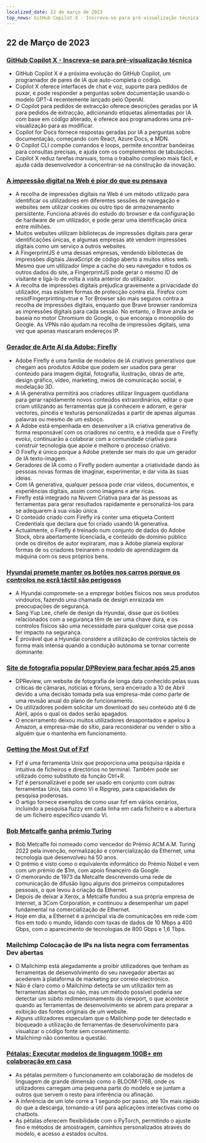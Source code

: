 ```yaml
---
localized_date: 22 de março de 2023
top_news: GitHub Copilot X - Inscreva-se para pré-visualização técnica
---
```










<CallToAction />

<Steps>

## 22 de Março de 2023

### [GitHub Copilot X - Inscreva-se para pré-visualização técnica](https://github.blog/2023-03-22-github-copilot-x-the-ai-powered-developer-experience/?ref=hackernewsgpt.com)

- GitHub Copilot X é a próxima evolução do GitHub Copilot, um programador de pares de IA que auto-completa o código.
- Copilot X oferece interfaces de chat e voz, suporte para pedidos de puxar, e pode responder a perguntas sobre documentação usando o modelo GPT-4 recentemente lançado pelo OpenAI.
- O Copilot para pedidos de extracção oferece descrições geradas por IA para pedidos de extracção, adicionando etiquetas alimentadas por IA com base em código alterado, e oferece aos programadores uma pré-visualização para as modificar.
- Copilot for Docs fornece respostas geradas por IA a perguntas sobre documentação, começando com React, Azure Docs, e MDN.
- O Copilot CLI compõe comandos e loops, permite encontrar bandeiras para consultas precisas, e ajuda com os complementos de tabulações.
- Copilot X reduz tarefas manuais, torna o trabalho complexo mais fácil, e ajuda cada desenvolvedor a concentrar-se na construção da inovação.

### [A impressão digital na Web é pior do que eu pensava](https://www.bitestring.com/posts/2023-03-19-web-fingerprinting-is-worse-than-I-thought.html?ref=hackernewsgpt.com)

- A recolha de impressões digitais na Web é um método utilizado para identificar os utilizadores em diferentes sessões de navegação e websites sem utilizar cookies ou outro tipo de armazenamento persistente. Funciona através do estudo do browser e da configuração de hardware de um utilizador, e pode gerar uma identificação única entre milhões.
- Muitos websites utilizam bibliotecas de impressões digitais para gerar identificações únicas, e algumas empresas até vendem impressões digitais como um serviço a outros websites.
- A FingerprintJS é uma dessas empresas, vendendo bibliotecas de impressões digitais JavaScript de código aberto a muitos sítios web. Mesmo que um utilizador limpe a cache do seu navegador e todos os outros dados do site, a FingerprintJS pode gerar o mesmo ID de visitante e ligá-lo de volta à visita anterior do utilizador.
- A recolha de impressões digitais prejudica gravemente a privacidade do utilizador, mas existem formas de protecção contra ela. Firefox com resistFingerprinting=true e Tor Browser são mais seguros contra a recolha de impressões digitais, enquanto que Brave browser randomiza as impressões digitais para cada sessão. No entanto, o Brave ainda se baseia no motor Chromium do Google, o que encoraja o monopólio do Google. As VPNs não ajudam na recolha de impressões digitais, uma vez que apenas mascaram endereços IP.

### [Gerador de Arte AI da Adobe: Firefly](https://www.adobe.com/sensei/generative-ai/firefly.html?ref=hackernewsgpt.com)

- Adobe Firefly é uma família de modelos de IA criativos generativos que chegam aos produtos Adobe que podem ser usados para gerar conteúdo para imagem digital, fotografia, ilustração, obras de arte, design gráfico, vídeo, marketing, meios de comunicação social, e modelação 3D.
- A IA generativa permitirá aos criadores utilizar linguagem quotidiana para gerar rapidamente novos conteúdos extraordinários, editar o que criam utilizando as ferramentas que já conhecem e adoram, e gerar vectores, pincéis e texturas personalizadas a partir de apenas algumas palavras ou mesmo de um esboço.
- A Adobe está empenhada em desenvolver a IA criativa generativa de forma responsável com os criadores no centro, e à medida que o Firefly evolui, continuarão a colaborar com a comunidade criativa para construir tecnologia que apoie e melhore o processo criativo.
- O Firefly é único porque a Adobe pretende ser mais do que um gerador de IA texto-imagem.
- Geradores de IA como o Firefly podem aumentar a criatividade dando às pessoas novas formas de imaginar, experimentar, e dar vida às suas ideias.
- Com IA generativa, qualquer pessoa pode criar vídeos, documentos, e experiências digitais, assim como imagens e arte ricas.
- Firefly está integrado na Nuvem Criativa para dar às pessoas as ferramentas para gerar resultados rapidamente e personalizá-los para se adequarem à sua visão única.
- O conteúdo criado com Firefly irá conter uma etiqueta Content Credentials que declara que foi criado usando IA generativa.
- Actualmente, o Firefly é treinado num conjunto de dados do Adobe Stock, obra abertamente licenciada, e conteúdo de domínio público onde os direitos de autor expiraram, mas a Adobe planeia explorar formas de os criadores treinarem o modelo de aprendizagem da máquina com os seus próprios bens.

### [Hyundai promete manter os botões nos carros porque os controlos no ecrã táctil são perigosos](https://www.thedrive.com/news/hyundai-promises-to-keep-buttons-in-cars-because-touchscreen-controls-are-dangerous?ref=hackernewsgpt.com)

- A Hyundai compromete-se a empregar botões físicos nos seus produtos vindouros, fazendo uma chamada de design enraizada em preocupações de segurança.
- Sang Yup Lee, chefe de design da Hyundai, disse que os botões relacionados com a segurança têm de ser uma chave dura, e os controlos físicos são uma necessidade para qualquer coisa que possa ter impacto na segurança.
- É provável que a Hyundai considere a utilização de controlos tácteis de forma mais intensa quando a condução autónoma se tornar corrente dominante.

### [Site de fotografia popular DPReview para fechar após 25 anos](https://www.dpreview.com/news/5901145460/dpreview-com-to-close?ref=hackernewsgpt.com)

- DPReview, um website de fotografia de longa data conhecido pelas suas críticas de câmaras, notícias e fóruns, será encerrado a 10 de Abril devido a uma decisão tomada pela sua empresa-mãe como parte de uma revisão anual do plano de funcionamento.
- Os utilizadores podem solicitar um download do seu conteúdo até 6 de Abril, após o qual os dados serão apagados.
- O encerramento deixou muitos utilizadores desapontados e apelou à Amazon, a empresa-mãe do sítio, para reconsiderar ou vender o sítio a alguém que o mantenha em funcionamento.

### [Getting the Most Out of Fzf](https://andrew-quinn.me/fzf/?ref=hackernewsgpt.com)

- Fzf é uma ferramenta Unix que proporciona uma pesquisa rápida e intuitiva de ficheiros e directórios no terminal. Também pode ser utilizado como substituto da função Ctrl+R.
- Fzf é personalizável e pode ser usado em conjunto com outras ferramentas Unix, tais como Vi e Ripgrep, para capacidades de pesquisa poderosas.
- O artigo fornece exemplos de como usar fzf em vários cenários, incluindo a pesquisa fuzzy em cada linha em cada ficheiro e a abertura de um ficheiro específico usando Vi.

### [Bob Metcalfe ganha prémio Turing](https://amturing.acm.org/?2023=&ref=hackernewsgpt.com)

- Bob Metcalfe foi nomeado como vencedor do Prémio ACM A.M. Turing 2022 pela invenção, normalização e comercialização da Ethernet, uma tecnologia que desenvolveu há 50 anos.
- O prémio é visto como o equivalente informático do Prémio Nobel e vem com um prémio de $1m, com apoio financeiro da Google.
- O memorando de 1973 da Metcalfe descrevendo uma rede de comunicação de difusão ligou alguns dos primeiros computadores pessoais, o que levou à criação da Ethernet.
- Depois de deixar a Xerox, a Metcalfe fundou a sua própria empresa de Internet, a 3Com Corporation, e continuou a desempenhar um papel fundamental na comercialização de Ethernet.
- Hoje em dia, a Ethernet é a principal via de comunicações em rede com fios em todo o mundo, lidando com taxas de dados de 10 Mbps a 400 Gbps, com o aparecimento de tecnologias de 800 Gbps e 1,6 Tbps.

### Mailchimp Colocação de IPs na lista negra com ferramentas Dev abertas

- O Mailchimp está alegadamente a proibir utilizadores que tenham as ferramentas de desenvolvimento do seu navegador abertas ao acederem à plataforma de marketing por correio electrónico.
- Não é claro como o Mailchimp detecta se um utilizador tem as ferramentas abertas ou não, mas um método possível poderia ser detectar um súbito redimensionamento da viewport, o que acontece quando as ferramentas de desenvolvimento se abrem para preparar a exibição das fontes originais de um website.
- Alguns utilizadores especulam que o Mailchimp pode ter detectado e bloqueado a utilização de ferramentas de desenvolvimento para visualizar o código fonte sem consentimento.
- Mailchimp não comentou a questão.

### [Pétalas: Executar modelos de linguagem 100B+ em colaboração em casa](https://petals.ml/?ref=hackernewsgpt.com)

- As pétalas permitem o funcionamento em colaboração de modelos de linguagem de grande dimensão como o BLOOM-176B, onde os utilizadores carregam uma pequena parte do modelo e se juntam a outros que servem o resto para inferência ou afinação.
- A inferência de um lote corre a 1 segundo por passo, até 10x mais rápido do que a descarga, tornando-a útil para aplicações interactivas como os chatbots.
- As pétalas oferecem flexibilidade com o PyTorch, permitindo o ajuste fino e métodos de amostragem, caminhos personalizados através do modelo, e acesso a estados ocultos.

</Steps>
